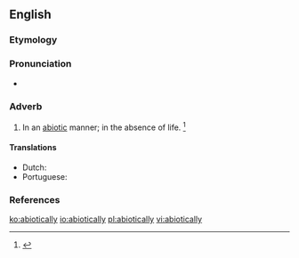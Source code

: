 ==English==

===Etymology===
{{suffix|abiotic|ally|lang=en}}

===Pronunciation===
* {{a|US}} {{IPA|/ˌeɪ.baɪˈɑt.ɪk.li/|lang=en}}

===Adverb===
{{en-adv}}
# In an [[abiotic]] manner; in the absence of life. {{defdate|mid 20<sup>th</sup> century.}}<ref>{{R:SOED5|page=5}}</ref>

====Translations====
{{trans-top|in an abiotic manner}}
* Dutch: {{t|nl|in afwezigheid van leven}}
* Portuguese: {{t|pt|abioticamente}}
{{trans-mid}}
{{trans-bottom}}

===References===
<references/>

[[ko:abiotically]]
[[io:abiotically]]
[[pl:abiotically]]
[[vi:abiotically]]
